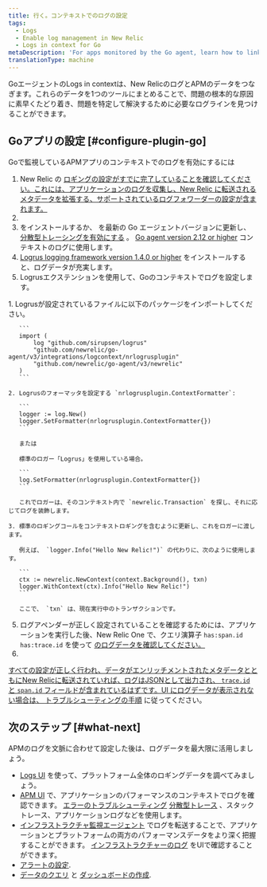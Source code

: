 ```yaml
---
title: 行く。コンテキストでのログの設定
tags:
  - Logs
  - Enable log management in New Relic
  - Logs in context for Go
metaDescription: 'For apps monitored by the Go agent, learn how to link log data with related data across the rest of the New Relic platform.'
translationType: machine
---
```


GoエージェントのLogs in contextは、New RelicのログとAPMのデータをつなぎます。これらのデータを1つのツールにまとめることで、問題の根本的な原因に素早くたどり着き、問題を特定して解決するために必要なログラインを見つけることができます。

## Goアプリの設定 [#configure-plugin-go]

Goで監視しているAPMアプリのコンテキストでのログを有効にするには

1. New Relic の [ロギングの設定がすでに完了していることを確認してください。これには、アプリケーションのログを収集し、New Relic に転送されるメタデータを拡張する、サポートされているログフォワーダーの設定が含まれます。](/docs/logs/enable-log-management-new-relic/enable-log-monitoring-new-relic/enable-log-management-new-relic/)
2. [](/docs/logs/enable-log-management-new-relic/enable-log-monitoring-new-relic/enable-log-management-new-relic/)
3. [](/docs/logs/enable-log-management-new-relic/enable-log-monitoring-new-relic/enable-log-management-new-relic/)[](/docs/agents/go-agent/installation/install-new-relic-go/)をインストールするか、 [](/docs/agents/go-agent/installation/update-go-agent/)を最新の Go エージェントバージョンに更新し、 [分散型トレーシングを有効にする](/docs/distributed-tracing/enable-configure/quick-start/) 。 [Go agent version 2.12 or higher](/docs/release-notes/agent-release-notes/go-release-notes/) コンテキストのログに使用します。
4. [Logrus logging framework version 1.4.0 or higher](https://github.com/sirupsen/logrus) をインストールすると、ログデータが充実します。
5. Logrusエクステンションを使用して、Goのコンテキストでログを設定します。

<CollapserGroup>
  <Collapser
    id="go-logrus"
    title="Logrusで構成する"
  >
    1. Logrusが設定されているファイルに以下のパッケージをインポートしてください。

       ```
       import (
           log "github.com/sirupsen/logrus"
           "github.com/newrelic/go-agent/v3/integrations/logcontext/nrlogrusplugin"
           "github.com/newrelic/go-agent/v3/newrelic"
       )
       ```

    2. Logrusのフォーマッタを設定する `nrlogrusplugin.ContextFormatter`:

       ```
       logger := log.New()
       logger.SetFormatter(nrlogrusplugin.ContextFormatter{})
       ```

       または

       標準のロガー「Logrus」を使用している場合。

       ```
       log.SetFormatter(nrlogrusplugin.ContextFormatter{})
       ```

       これでロガーは、そのコンテキスト内で `newrelic.Transaction` を探し、それに応じてログを装飾します。

    3. 標準のロギングコールをコンテキストロギングを含むように更新し、これをロガーに渡します。

       例えば、 `logger.Info("Hello New Relic!")` の代わりに、次のように使用します。

       ```
       ctx := newrelic.NewContext(context.Background(), txn)
       logger.WithContext(ctx).Info("Hello New Relic!")
       ```

       ここで、 `txn` は、現在実行中のトランザクションです。
  </Collapser>
</CollapserGroup>

5. ログアペンダーが正しく設定されていることを確認するためには、アプリケーションを実行した後、New Relic One で、クエリ演算子 `has:span.id has:trace.id` を使って [のログデータを確認してください。](/docs/logs/log-management/ui-data/use-logs-ui/)
6. [](/docs/logs/log-management/ui-data/use-logs-ui/)

[](/docs/logs/log-management/ui-data/use-logs-ui/)

[すべての設定が正しく行われ、データがエンリッチメントされたメタデータとともにNew Relicに転送されていれば、ログはJSONとして出力され、 `trace.id` と `span.id` フィールドが含まれているはずです。UI にログデータが表示されない場合は、 ](/docs/logs/log-management/ui-data/use-logs-ui/)[トラブルシューティングの手順](/docs/logs/log-management/troubleshooting/no-log-data-appears-ui/) に従ってください。

## 次のステップ [#what-next]

APMのログを文脈に合わせて設定した後は、ログデータを最大限に活用しましょう。

* [Logs UI](/docs/logs/log-management/ui-data/use-logs-ui/) を使って、プラットフォーム全体のロギングデータを調べてみましょう。
* [APM UI](/docs/logs/log-management/ui-data/use-logs-ui/#links) で、アプリケーションのパフォーマンスのコンテキストでログを確認できます。 [エラーのトラブルシューティング](/docs/apm/apm-ui-pages/error-analytics/errors-page-find-fix-verify-problems/) [分散型トレース](/docs/apm/distributed-tracing/ui-data/understand-use-distributed-tracing-data) 、スタックトレース、アプリケーションログなどを使用します。
* [インフラストラクチャ監視エージェント](/docs/logs/enable-log-management-new-relic/enable-log-monitoring-new-relic/forward-your-logs-using-infrastructure-agent/) でログを転送することで、アプリケーションとプラットフォームの両方のパフォーマンスデータをより深く把握することができます。 [インフラストラクチャーのログ](/docs/logs/log-management/ui-data/use-logs-ui/#links) をUIで確認することができます。
* [アラートの設定](/docs/alerts-applied-intelligence/new-relic-alerts/alert-conditions/create-alert-conditions/).
* [データのクエリ](/docs/query-your-data/explore-query-data/get-started/introduction-querying-new-relic-data/) と [ダッシュボードの作成](/docs/query-your-data/explore-query-data/dashboards/introduction-dashboards/).
